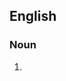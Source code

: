 ==English==

===Noun===
{{en-noun}}

# {{label|en|rare}} {{alternative spelling of|Eskimologist|lang=en}}